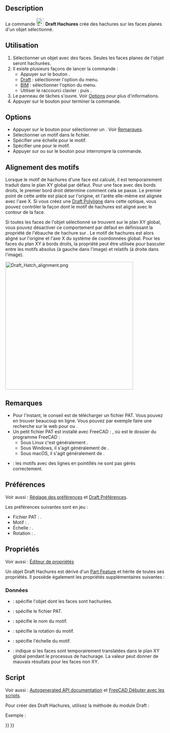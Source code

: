 <languages/>

{{Docnav/fr
|[[Draft_ShapeString/fr|Forme à partir d'un texte]]
|[[Draft_Text/fr|Texte]]
|[[Draft_Workbench/fr|Atelier Draft]]
|IconL=Draft_ShapeString.svg
|IconR=Draft_Text.svg
|IconC=Workbench_Draft.svg
}}

{{GuiCommand/fr
|Name=Draft Hatch
|Name/fr=Draft Hachures
|MenuLocation=Draft : Formes → Hachures<br><br>BIM : Annotation → Hachures
|Workbenches=[[Draft_Workbench/fr|Draft]], [[BIM_Workbench/fr|BIM]]
|Shortcut={{KEY|H}} {{KEY|A}}
|Version=0.20
|SeeAlso=[[Draft_Pattern/fr|Draft Motif]]
}}

== Description ==

La commande [[Image:Draft_Hatch.svg|24px]]  '''Draft Hachures''' crée des hachures sur les faces planes d'un objet sélectionné.

<span id="Usage"></span>
== Utilisation ==

# Sélectionner un objet avec des faces. Seules les faces planes de l'objet seront hachurées.
# Il existe plusieurs façons de lancer la commande :
#* Appuyer sur le bouton {{Button|[[Image:Draft_Hatch.svg|16px]] [[Draft_Hatch/fr|Hachures]]}}.
#* [[Draft_Workbench/fr|Draft]] : sélectionner l'option {{MenuCommand|Formes → [[Image:Draft_Hatch.svg|16px]] Hachures}} du menu.
#* [[BIM_Workbench/fr|BIM]] : sélectionner l'option {{MenuCommand|Annotation → [[Image:Draft_Hatch.svg|16px]] Hachures}} du menu.
#* Utiliser le raccourci clavier : {{KEY|H}} puis {{KEY|A}}.
# Le panneau de tâches {{MenuCommand|Hachure}} s'ouvre. Voir [[#Options|Options]] pour plus d'informations.
# Appuyer sur le bouton {{Button|OK}} pour terminer la commande.

== Options ==

* Appuyer sur le bouton {{Button|...}} pour sélectionner un {{MenuCommand|Fichier PAT}}. Voir [[#Remarques|Remarques]].
* Sélectionner un motif {{MenuCommand|Motif}} dans le fichier.
* Spécifier une échelle {{MenuCommand|Échelle}} pour le motif.
* Spécifier une {{MenuCommand|Rotation}} pour le motif.
* Appuyer sur {{KEY|Échap}} ou sur le bouton {{Button|Annuler}} pour interrompre la commande.

<span id="Pattern_alignment"></span>
== Alignement des motifs ==

Lorsque le motif de hachures d'une face est calculé, il est temporairement traduit dans le plan XY global par défaut. Pour une face avec des bords droits, le premier bord droit détermine comment cela se passe. Le premier point de cette arête est placé sur l'origine, et l'arête elle-même est alignée avec l'axe X. Si vous créez une [[Draft_Wire/fr|Draft Polyligne]] dans cette optique, vous pouvez contrôler la façon dont le motif de hachures est aligné avec le contour de la face.

Si toutes les faces de l'objet sélectionné se trouvent sur le plan XY global, vous pouvez désactiver ce comportement par défaut en définissant la propriété {{PropertyData|Translate}} de l'ébauche de hachure sur {{FALSE}}. Le motif de hachures est alors aligné sur l'origine et l'axe X du système de coordonnées global. Pour les faces du plan XY à bords droits, la propriété {{PropertyData|Translate}} peut être utilisée pour basculer entre les motifs absolus (à gauche dans l'image) et relatifs (à droite dans l'image).

[[Image:Draft_Hatch_alignment.png|400px]]
{{Caption|
Deux Draft Polylignes avec des hachures.<br>
Les polylignes ont été créées dans une direction sens horaire en partant du point inférieur gauche.<br>
Pour la hachure à gauche, la propriété Translate est réglée sur false.<br>
Pour la hachure à droite, elle est réglée sur true.
}}

<span id="Notes"></span>
== Remarques ==

* Pour l'instant, le conseil est de télécharger un fichier PAT. Vous pouvez en trouver beaucoup en ligne. Vous pouvez par exemple faire une recherche sur le web pour {{FileName|acad.pat}} ou {{FileName|acadiso.pat}}.
* Un petit fichier PAT est installé avec FreeCAD : {{FileName|<program_folder>/data/Mod/TechDraw/PAT/FCPAT.pat}}, où {{FileName|<program_folder>}} est le dossier du programme FreeCAD :
** Sous Linux c'est généralement {{FileName|/usr/share/freecad}}.
** Sous Windows, il s'agit généralement de {{FileName|C:\Program Files\FreeCAD}}.
** Sous macOS, il s'agit généralement de {{FileName|/Applications/FreeCAD}}.
* {{VersionMinus/fr|1.0}} : les motifs avec des lignes en pointillés ne sont pas gérés correctement.

<span id="Preferences"></span>
==Préférences==

Voir aussi : [[Preferences_Editor/fr|Réglage des préférences]] et [[Draft_Preferences/fr|Draft Préférences]].

Les préférences suivantes sont en jeu :

* Fichier PAT : {{MenuCommand|Outils → Modifier les paramètres... → BaseApp → Preferences → Mod → TechDraw → PAT → FilePattern}}.
* Motif : {{MenuCommand|Outils → Modifier les paramètres... → BaseApp → Preferences → Mod → TechDraw → PAT → NamePattern}}.
* Échelle : {{MenuCommand|Outils → Modifier les paramètres... → BaseApp → Preferences → Mod → Draft → HatchPatternScale}}.
* Rotation : {{MenuCommand|Outils → Modifier les paramètres... → BaseApp → Preferences → Mod → Draft → HatchPatternRotation}}.

<span id="Properties"></span>
== Propriétés ==

Voir aussi : [[Property_editor/fr|Éditeur de propriétés]]

Un objet Draft Hachures est dérivé d'un [[Part_Feature/fr|Part Feature]] et hérite de toutes ses propriétés. Il possède également les propriétés supplémentaires suivantes :

<span id="Data"></span>
===Données===

{{TitleProperty|Hatch}}

* {{PropertyData|Base|Link}} : spécifie l'objet dont les faces sont hachurées.
* {{PropertyData|File|File}} : spécifie le fichier PAT.
* {{PropertyData|Pattern|String}} : spécifie le nom du motif.
* {{PropertyData|Rotation|Angle}} : spécifie la rotation du motif.
* {{PropertyData|Scale|Float}} : spécifie l'échelle du motif.
* {{PropertyData|Translate|Bool}} : indique si les faces sont temporairement translatées dans le plan XY global pendant le processus de hachurage. La valeur {{FALSE}} peut donner de mauvais résultats pour les faces non XY.

<span id="Scripting"></span>
==Script==

Voir aussi : [https://freecad.github.io/SourceDoc/ Autogenerated API documentation] et [[FreeCAD_Scripting_Basics/fr|FreeCAD Débuter avec les scripts]].

Pour créer des Draft Hachures, utilisez la méthode {{incode|make_hatch}} du module Draft :

{{Code|code=
hatch = make_hatch(baseobject, filename, pattern, scale, rotation)
}}

Exemple : 

{{Code|code=
import FreeCAD as App
import Draft

doc = App.newDocument()

rectangle = Draft.make_rectangle(4000, 1000)
rectangle.MakeFace = True
filename = App.getHomePath() + "data/Mod/TechDraw/PAT/FCPAT.pat"
pattern = "Horizontal5"
hatch = Draft.make_hatch(rectangle, filename, pattern, scale=50, rotation=45)

doc.recompute()
}}


{{Docnav/fr
|[[Draft_ShapeString/fr|Forme à partir d'un texte]]
|[[Draft_Text/fr|Texte]]
|[[Draft_Workbench/fr|Atelier Draft]]
|IconL=Draft_ShapeString.svg
|IconR=Draft_Text.svg
|IconC=Workbench_Draft.svg
}}

{{Draft Tools navi{{#translation:}}}}
{{Userdocnavi{{#translation:}}}}
